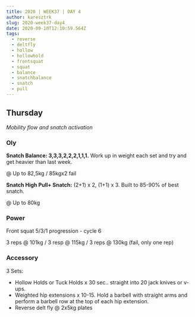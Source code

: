 ```yaml
---
title: 2020 | WEEK37 | DAY 4
author: karesztrk
slug: 2020-week37-day4
date: 2020-09-10T12:10:59.564Z
tags:
  - reverse
  - deltfly
  - hollow
  - hollowhold
  - frontsquat
  - squat
  - balance
  - snatchbalance
  - snatch
  - pull
---
```


## Thursday

_Mobility flow and snatch activation_

### Oly

**Snatch Balance: 3,3,3,2,2,2,1,1,1.** Work up in weight each set and try and get heavier than last week.

@ Up to 82,5kg / 85kgx2 fail

**Snatch High Pull+ Snatch:** (2+1) x 2, (1+1) x 3. Built to 85-90% of best snatch.

@ Up to 80kg

### Power

Front squat 5/3/1 progression - cycle 6

3 reps @ 101kg / 3 resp @ 115kg / 3 reps @ 130kg (fail, only one rep)

### Accessory

3 Sets:

- Hollow Holds or Tuck Holds x 30 sec.. straight into 20 jack knives or v- ups.
- Weighted hip extensions x 10-15. Hold a barbell with straight arms and perform a barbell row at the top of each hip extension.
- Reverse delt fly @ 2x5kg plates
